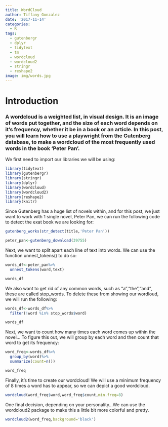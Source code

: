```yaml
---
title: WordCloud
author: Tiffany Gonzalez
date: '2017-11-14'
categories:
  - R
tags:
  - gutenbergr
  - dplyr
  - tidytext
  - tm
  - wordcloud
  - wordcloud2
  - stringr
  - reshape2
image: img/words.jpg
---
```


# Introduction

### A wordcloud is a weighted list, in visual design. It is an image of words put together, and the size of each word depends on it's frequency, whether it be in a book or an article. In this post, you will learn how to use a playwright from the Gutenberg database, to make a wordcloud of the most frequently used words in the book 'Peter Pan'.

We first need to import our libraries we will be using:

```r
library(tidytext)
library(gutenbergr)
library(stringr)
library(dplyr)
library(wordcloud)
library(wordcloud2)
library(reshape2)
library(knitr)
```

Since Gutenberg has a huge list of novels within, and for this post, we just want to work with 1 single novel, Peter Pan, we can run the following code to detect the exat book we are looking for:

```r
gutenberg_works(str_detect(title,'Peter Pan'))

peter_pan<-gutenberg_download(39755)
```


Next, we want to split apart each line of text into words. We can use the function unnest\_tokens() to do so:

```r
words_df<-peter_pan%>%
  unnest_tokens(word,text)

words_df
```

We also want to get rid of any common words, such as "a","the","and", these are called stop\_words. To delete these from showing our wordloud, we will run the following:

```r
words_df<-words_df%>%
  filter(!word %in% stop_words$word)

words_df
```

Next, we want to count how many times each word comes up within the novel... To figure this out, we will group by each word and then count that word to get its frequency:

```r
word_freq<-words_df%>%
  group_by(word)%>%
  summarize(count=n())

word_freq
```

Finally, it's time to create our wordcloud! We will use a minimum frequency of 8 times a word has to appear, so we can depict a good wordcloud.

```r
wordcloud(word_freq$word,word_freq$count,min.freq=8)
```

One final decision, depending on your personality...We can use the wordcloud2 package to make this a little bit more colorful and pretty.

```r
wordcloud2(word_freq,background='black')
```


